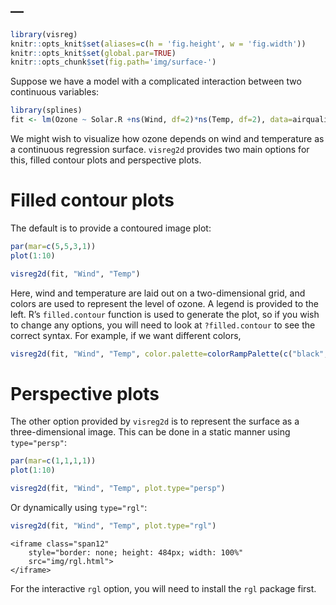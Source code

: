---
---
```r
library(visreg)
knitr::opts_knit$set(aliases=c(h = 'fig.height', w = 'fig.width'))
knitr::opts_knit$set(global.par=TRUE)
knitr::opts_chunk$set(fig.path='img/surface-')
```

Suppose we have a model with a complicated interaction between two continuous variables:

```r
library(splines)
fit <- lm(Ozone ~ Solar.R +ns(Wind, df=2)*ns(Temp, df=2), data=airquality)
```

We might wish to visualize how ozone depends on wind and temperature as a continuous regression surface.  `visreg2d` provides two main options for this, filled contour plots and perspective plots.

# Filled contour plots

The default is to provide a contoured image plot:

```r
par(mar=c(5,5,3,1))
plot(1:10)
```
```r
visreg2d(fit, "Wind", "Temp")
```

Here, wind and temperature are laid out on a two-dimensional grid, and colors are used to represent the level of ozone.  A legend is provided to the left.  R's `filled.contour` function is used to generate the plot, so if you wish to change any options, you will need to look at `?filled.contour` to see the correct syntax.  For example, if we want different colors,

```r
visreg2d(fit, "Wind", "Temp", color.palette=colorRampPalette(c("black", "white", "purple")))
```

# Perspective plots

The other option provided by `visreg2d` is to represent the surface as a three-dimensional image.  This can be done in a static manner using `type="persp"`:

```r
par(mar=c(1,1,1,1))
plot(1:10)
```
```r
visreg2d(fit, "Wind", "Temp", plot.type="persp")
```

Or dynamically using `type="rgl"`:

```r
visreg2d(fit, "Wind", "Temp", plot.type="rgl")
```

<div class="container" style="width: 100%">
  <div class="row-fluid">
    <iframe class="span12" 
	    style="border: none; height: 484px; width: 100%"
	    src="img/rgl.html">
    </iframe>
  </div>
</div>

For the interactive `rgl` option, you will need to install the `rgl` package first.
